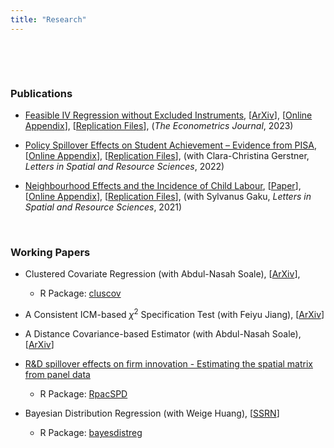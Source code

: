```yaml
---
title: "Research"
---
```

<br> 

<!--# ****-->

<br>

### **Publications**

* [Feasible IV Regression without Excluded Instruments](https://academic.oup.com/ectj/advance-article-abstract/doi/10.1093/ectj/utac032/6888009?redirectedFrom=fulltext), [[ArXiv](https://arxiv.org/pdf/2103.09621.pdf?)], [<a href="Tsyawo_2022_online_appendix.pdf#" class="download" title="Download">Online Appendix</a>], [<a href="Replication_package_Tsyawo_2022.zip#" class="download" title=" ">Replication Files</a>], (*The Econometrics Journal*, 2023)

* [Policy Spillover Effects on Student Achievement – Evidence from PISA](https://link.springer.com/article/10.1007/s12076-022-00310-y), [<a href="Gerstner_Tsyawo_Full_Online_Appendix.pdf#" class="download" title="Download">Online Appendix</a>], [<a href="Gerstner&Tsyawo_2022_Code.zip#" class="download" title=" ">Replication Files</a>], (with Clara-Christina Gerstner, *Letters in Spatial and Resource Sciences*, 2022)

* [Neighbourhood Effects and the Incidence of Child Labour](https://link.springer.com/article/10.1007/s12076-021-00276-3), [<a href="Gaku&Tsyawo_2020_11.pdf#" class="download" title="Download">Paper</a>], [<a href="Gaku&Tsyawo_2020_11_Online_Appendix.pdf#" class="download" title="Download">Online Appendix</a>], [<a href="Gaku&Tsyawo_2021_Code_Final.zip#" class="download" title=" ">Replication Files</a>], (with Sylvanus Gaku, *Letters in Spatial and Resource Sciences*, 2021)

<br>

### **Working Papers**

* Clustered Covariate Regression (with Abdul-Nasah Soale), [[ArXiv](https://arxiv.org/pdf/2302.09255.pdf)], 
  + R Package: [cluscov](https://estsyawo.github.io/cluscov/)
  
* A Consistent ICM-based $\chi^2$ Specification Test (with Feiyu Jiang), [[ArXiv](https://arxiv.org/pdf/2208.13370.pdf)]

* A Distance Covariance-based Estimator (with Abdul-Nasah Soale), [[ArXiv](https://arxiv.org/pdf/2102.07008.pdf)]

* [R&D spillover effects on firm innovation - Estimating the spatial matrix from panel data](https://estsyawo.github.io/Tsyawo_JMP.pdf#)
  + R Package: [RpacSPD](https://estsyawo.github.io/RpacSPD/)  

* Bayesian Distribution Regression (with Weige Huang), [[SSRN](https://papers.ssrn.com/sol3/papers.cfm?abstract_id=3048658)]
  + R Package: [bayesdistreg](https://estsyawo.github.io/bayesdistreg/index.html)


<!--

<br>


* [Recovering Distributions for the Estimation of Treatment Effects Under Partly Unobserved Treatment with Repeated Cross-Sections](https://papers.ssrn.com/sol3/papers.cfm?abstract_id=3194286) (status: working paper)

<!-- Commented out: -->

<!--
* <a href="Huang&Tsyawo2018_4.pdf#" class="download" title=" ">Bayesian Distribution Regression</a> [[Submitted]](with Weige Huang)
-->
